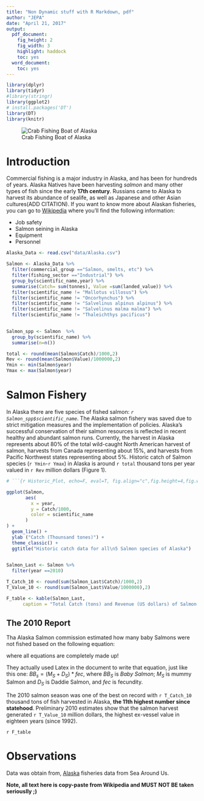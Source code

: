 ```yaml
---
title: "Non Dynamic stuff with R Markdown, pdf"
author: "JEPA"
date: "April 21, 2017"
output:
  pdf_document:
    fig_height: 2
    fig_width: 3
    highlight: haddock
    toc: yes
  word_document:
    toc: yes
---
```


``` r
library(dplyr)
library(tidyr)
#library(stringr)
library(ggplot2)
# install.packages('DT')
library(DT)
library(knitr)

```

![Crab Fishing Boat of Alaska](img/Crab_fishing_boat.png)

\clearpage

# Introduction

Commercial fishing is a major industry in Alaska, and has been for hundreds of years. Alaska Natives have been harvesting *salmon* and many other types of fish since the early **17th century**. Russians came to Alaska to harvest its abundance of sealife, as well as Japanese and other Asian cultures(ADD CITATION). If you want to know more about Alaskan fisheries, you can go to [Wikipedia](https://en.wikipedia.org/wiki/Commercial_fishing_in_Alaska) where you'll find the following information:

- Job safety
- Salmon seining in Alaska
- Equipment
- Personnel




```r

Alaska_Data <- read.csv("data/Alaska.csv")

Salmon <- Alaska_Data %>% 
  filter(commercial_group =="Salmon, smelts, etc") %>% 
  filter(fishing_sector =="Industrial") %>% 
  group_by(scientific_name,year) %>% 
  summarise(Catch= sum(tonnes), Value =sum(landed_value)) %>% 
  filter(scientific_name != "Mallotus villosus") %>% 
  filter(scientific_name != "Oncorhynchus") %>% 
  filter(scientific_name != "Salvelinus alpinus alpinus") %>% 
  filter(scientific_name != "Salvelinus malma malma") %>% 
  filter(scientific_name != "Thaleichthys pacificus")

  
Salmon_spp <- Salmon  %>% 
  group_by(scientific_name) %>% 
  summarise(n=n())

total <- round(mean(Salmon$Catch)/1000,2)
Rev <- round(mean(Salmon$Value)/1000000,2)
Ymin <- min(Salmon$year)
Ymax <- max(Salmon$year)

```

# Salmon Fishery
In Alaska there are five species of fished salmon: *`r Salmon_spp$scientific_name`*. The Alaska salmon fishery was saved due to strict mitigation measures and the implementation of policies. Alaska's successful conservation of their salmon resources is reflected in recent healthy and abundant salmon runs. Currently, the harvest in Alaska represents about 80% of the total wild-caught North American harvest of salmon, harvests from Canada representing about 15%, and harvests from Pacific Northwest states representing about 5%. Historic catch of Salmon species (`r Ymin`-`r Ymax`) in Alaska is around `r total` thousand tons per year valued in `r Rev` million dollars (Figure 1).


```r

# ```{r Historic_Plot, echo=F, eval=T, fig.align="c",fig.height=4,fig.width=7}

ggplot(Salmon,
       aes(
         x = year,
         y = Catch/1000,
         color = scientific_name
       )
) + 
  geom_line() +
  ylab ("Catch (Thounsand tones)") +
  theme_classic() +
  ggtitle("Historic catch data for all\n5 Salmon species of Alaska")
  
```


```r

Salmon_Last <- Salmon %>% 
  filter(year ==2010)

T_Catch_10 <- round(sum(Salmon_Last$Catch)/1000,2)
T_Value_10 <- round(sum(Salmon_Last$Value/1000000),2)

F_table <- kable(Salmon_Last,
      caption = "Total Catch (tons) and Revenue (US dollars) of Salmon Species in Alaska (2010")

```

## The 2010 Report
Tha Alaska Salmon commission estimated how many baby Salmons were not fished based on the following equation:

\begin{center}
$Z = \frac{\bar{x} - \mu_0}{\sigma / \sqrt{n}}$
\end{center}

where all equations are completely made up! 

They actually used Latex in the document to write that equation, just like this one: $BB_s=(M_S+D_S)*fec$, where $BB_S$ is *Baby Salmon*; $M_S$ is mummy Salmon and $D_S$ is Daddie Salmon, and *fec* is fecundity.

The 2010 salmon season was one of the best on record with `r T_Catch_10` thousand tons of fish harvested in Alaska, **the 11th highest number since statehood**. Preliminary 2010 estimates show that the salmon harvest generated `r T_Value_10` million dollars, the highest ex-vessel value in eighteen years (since 1992).

`r F_table`

# Observations

Data was obtain from, [Alaska](http://www.seaaroundus.org/?gclid=Cj0KEQjw8tbHBRC6rLS024qYjtEBEiQA7wIDeUk0hWAQ_MkdhsIBczR7jaN3qC4ndTuExVUNThk0g2kaArm88P8HAQ) fisheries data from Sea Around Us.


**Note, all text here is copy-paste from Wikipedia and MUST NOT BE taken seriouslly ;)**

